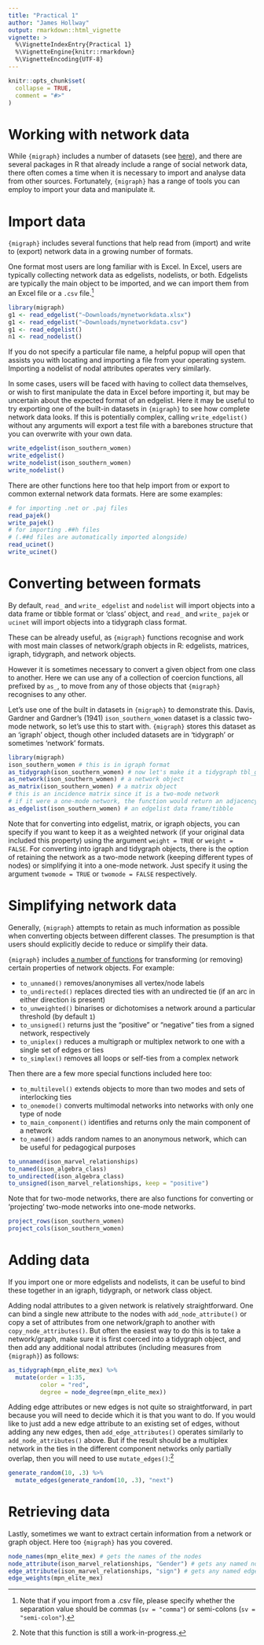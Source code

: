 ```yaml
---
title: "Practical 1"
author: "James Hollway"
output: rmarkdown::html_vignette
vignette: >
  %\VignetteIndexEntry{Practical 1}
  %\VignetteEngine{knitr::rmarkdown}
  %\VignetteEncoding{UTF-8}
---
```


```r
knitr::opts_chunk$set(
  collapse = TRUE,
  comment = "#>"
)
```

# Working with network data

While `{migraph}` includes a number of datasets (see [here](https://snlab-ch.github.io/migraph/reference/index.html#section-data)),
and there are several packages in R that already include
a range of social network data,
there often comes a time when it is necessary to import and analyse data
from other sources.
Fortunately, `{migraph}` has a range of tools you can employ to import your data and manipulate it.

# Import data

`{migraph}` includes several functions that help 
read from (import) and write to (export) network data 
in a growing number of formats.

One format most users are long familiar with is Excel.
In Excel, users are typically collecting network data as edgelists, nodelists, or both.
Edgelists are typically the main object to be imported,
and we can import them from an Excel file or a `.csv` file.^[Note that if you import from a .csv file, please specify whether the separation value should be commas (`sv = "comma"`) or semi-colons (`sv = "semi-colon"`).]

```r
library(migraph)
g1 <- read_edgelist("~Downloads/mynetworkdata.xlsx")
g1 <- read_edgelist("~Downloads/mynetworkdata.csv")
g1 <- read_edgelist()
n1 <- read_nodelist()
```

If you do not specify a particular file name, 
a helpful popup will open that assists you with locating and importing a file
from your operating system.
Importing a nodelist of nodal attributes operates very similarly.

In some cases, users will be faced with having to collect data themselves,
or wish to first manipulate the data in Excel before importing it,
but may be uncertain about the expected format of an edgelist.
Here it may be useful to try exporting one of the built-in datasets
in `{migraph}` to see how complete network data looks.
If this is potentially complex, 
calling `write_edgelist()` without any arguments will export a test
file with a barebones structure that you can overwrite with your own data.

```r
write_edgelist(ison_southern_women)
write_edgelist()
write_nodelist(ison_southern_women)
write_nodelist()
```

There are other functions here too that help import from or export to
common external network data formats.
Here are some examples:

```r
# for importing .net or .paj files
read_pajek()
write_pajek()
# for importing .##h files 
# (.##d files are automatically imported alongside)
read_ucinet()
write_ucinet()
```

# Converting between formats

By default, `read_` and `write_` `edgelist` and `nodelist` will import objects
into a data frame or tibble format or 'class' object,
and `read_` and `write_` `pajek` or `ucinet` will import objects into a
tidygraph class format.

These can be already useful, as `{migraph}` functions recognise and 
work with most main classes of network/graph objects in R: 
edgelists, matrices, igraph, tidygraph, and network objects.

However it is sometimes necessary to convert a given object 
from one class to another.
Here we can use any of a collection of coercion functions, 
all prefixed by `as_`, to move from any of those objects
that `{migraph}` recognises to any other.
  
Let's use one of the built in datasets in `{migraph}` to demonstrate this.
Davis, Gardner and Gardner's (1941) `ison_southern_women` dataset is a classic
two-mode network, so let's use this to start with.
`{migraph}` stores this dataset as an 'igraph' object,
though other included datasets are in 'tidygraph' or sometimes 'network' formats.
  
```r
library(migraph)
ison_southern_women # this is in igraph format
as_tidygraph(ison_southern_women) # now let's make it a tidygraph tbl_graph object
as_network(ison_southern_women) # a network object
as_matrix(ison_southern_women) # a matrix object
# this is an incidence matrix since it is a two-mode network
# if it were a one-mode network, the function would return an adjacency matrix
as_edgelist(ison_southern_women) # an edgelist data frame/tibble
```
  
Note that for converting into edgelist, matrix, or igraph objects, you can specify if you want to keep it as a weighted network (if your original data included this property) using the argument `weight = TRUE` or `weight = FALSE`.
For converting into igraph and tidygraph objects, there is the option of retaining the network as a two-mode network (keeping different types of nodes) or simplifying it into a one-mode network. 
Just specify it using the argument `twomode = TRUE` or `twomode = FALSE` respectively.

# Simplifying network data
  
Generally, `{migraph}` attempts to retain as much information as possible when converting objects between different classes.
The presumption is that users should explicitly decide to reduce or simplify
their data.

`{migraph}` includes [a number of functions](https://snlab-ch.github.io/migraph/reference/to.html) 
for transforming (or removing) certain properties of network objects.
For example: 

- `to_unnamed()` removes/anonymises all vertex/node labels
- `to_undirected()` replaces directed ties with an undirected tie (if an arc in either direction is present)
- `to_unweighted()` binarises or dichotomises a network around a particular threshold (by default `1`)
- `to_unsigned()` returns just the "positive" or "negative" ties from a signed network, respectively
- `to_uniplex()` reduces a multigraph or multiplex network to one with a single set of edges or ties
- `to_simplex()` removes all loops or self-ties from a complex network

Then there are a few more special functions included here too:

- `to_multilevel()` extends objects to more than two modes and sets of interlocking ties
- `to_onemode()` converts multimodal networks into networks with only one type of node 
- `to_main_component()` identifies and returns only the main component of a network
- `to_named()` adds random names to an anonymous network, which can be useful for pedagogical purposes

```r
to_unnamed(ison_marvel_relationships)
to_named(ison_algebra_class)
to_undirected(ison_algebra_class)
to_unsigned(ison_marvel_relationships, keep = "positive")
```

Note that for two-mode networks, there are also functions for converting or 'projecting' two-mode networks into one-mode networks.

```r
project_rows(ison_southern_women)
project_cols(ison_southern_women)
```

# Adding data

If you import one or more edgelists and nodelists, 
it can be useful to bind these together in an igraph, tidygraph, or network class object.

Adding nodal attributes to a given network is relatively straightforward.
One can bind a single new attribute to the nodes with `add_node_attribute()`
or copy a set of attributes from one network/graph to another with `copy_node_attributes()`.
But often the easiest way to do this is to take a network/graph,
make sure it is first coerced into a tidygraph object,
and then add any additional nodal attributes (including measures from `{migraph}`)
as follows:

```r
as_tidygraph(mpn_elite_mex) %>% 
  mutate(order = 1:35,
         color = "red",
         degree = node_degree(mpn_elite_mex))
```

Adding edge attributes or new edges is not quite so straightforward,
in part because you will need to decide which it is that you want to do.
If you would like to just add a new edge attribute to an existing set of edges,
without adding any new edges, then `add_edge_attributes()` operates similarly
to `add_node_attributes()` above.
But if the result should be a multiplex network in the ties in the different
component networks only partially overlap,
then you will need to use `mutate_edges()`:^[Note that this function is still a work-in-progress.]

```r
generate_random(10, .3) %>% 
  mutate_edges(generate_random(10, .3), "next")
```

# Retrieving data

Lastly, sometimes we want to extract certain information from a network or graph object.
Here too `{migraph}` has you covered.

```r
node_names(mpn_elite_mex) # gets the names of the nodes
node_attribute(ison_marvel_relationships, "Gender") # gets any named nodal attribute
edge_attribute(ison_marvel_relationships, "sign") # gets any named edge attribute
edge_weights(mpn_elite_mex)
```

